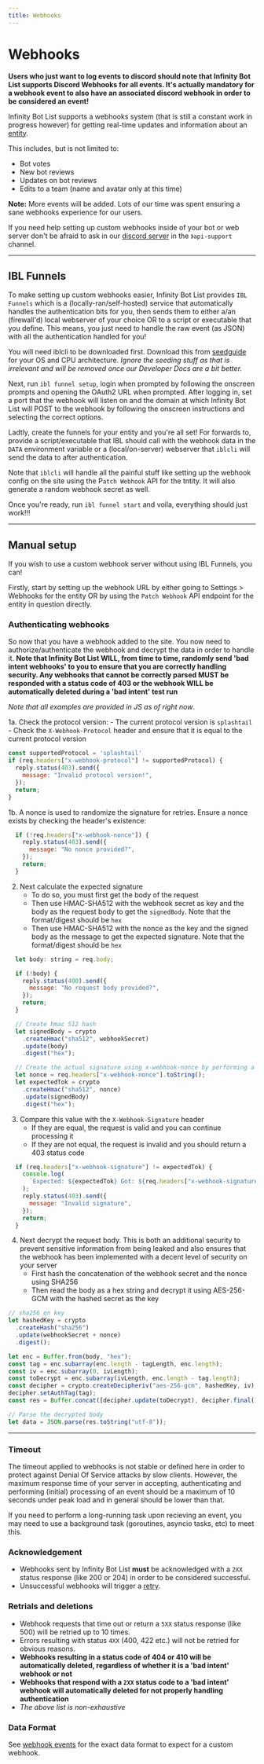 ```yaml
---
title: Webhooks
---
```


# Webhooks

**Users who just want to log events to discord should note that Infinity Bot List supports Discord Webhooks for all events. It's actually mandatory for a webhook event to also have an associated discord webhook in order to be considered an event!**

Infinity Bot List supports a webhooks system (that is still a constant work in progress however) for getting real-time updates and information about an [entity](./entity).

This includes, but is not limited to:

- Bot votes
- New bot reviews
- Updates on bot reviews
- Edits to a team (name and avatar only at this time)

**Note:** More events will be added. Lots of our time was spent ensuring a sane webhooks experience for our users.

If you need help setting up custom webhooks inside of your bot or web server don't be afraid to ask in our [discord server](https://infinitybotlist.com/join) in the `》api-support` channel.

---

## IBL Funnels

To make setting up custom webhooks easier, Infinity Bot List provides `IBL Funnels` which is a (locally-ran/self-hosted) service that automatically handles the authentication bits for you, then sends them to either a/an (firewall'd) local webserver of your choice OR to a script or executable that you define. This means, you just need to handle the raw event (as JSON) with all the authentication handled for you!

You will need iblcli to be downloaded first. Download this from [seedguide](https://infinitybots.gg/help/contribute/seedguide) for your OS and CPU architecture. *Ignore the seeding stuff as that is irrelevant and will be removed once our Developer Docs are a bit better.*

Next, run `ibl funnel setup`, login when prompted by following the onscreen prompts and opening the OAuth2 URL when prompted. After logging in, set a port that the webhook will listen on and the domain at which Infinity Bot List will POST to the webhook by following the onscreen instructions and selecting the correct options. 

Ladtly, create the funnels for your entity and you're all set! For forwards to, provide a script/executable that IBL should call with the webhook data in the ``DATA`` environment variable or a (local/on-server) webserver that `iblcli` will send the data to after authentication. 

Note that `iblcli` will handle all the painful stuff like setting up the webhook config on the site using the P`atch Webhook` API for the tntity. It will also generate a random webhook secret as well.

Once you're ready, run `ibl funnel start` and voila, everything should just work!!!


---

## Manual setup

If you wish to use a custom webhook server without using IBL Funnels, you can!

Firstly, start by setting up the webhook URL by either going to Settings > Webhooks for the entity OR by using the `Patch Webhook` API endpoint for the entity in question directly.

### Authenticating webhooks

So now that you have a webhook added to the site. You now need to authorize/authenticate the webhook and decrypt the data in order to handle it. **Note that Infinity Bot List WILL, from time to time, randomly send 'bad intent webhooks' to you to ensure that you are correctly handling security. Any webhooks that cannot be correctly parsed MUST be responded with a status code of 403 or the webhook WILL be automatically deleted during a 'bad intent' test run**

*Note that all examples are provided in JS as of right now*.

1a. Check the protocol version:
	- The current protocol version is `splashtail`
	- Check the `X-Webhook-Protocol` header and ensure that it is equal to the current protocol version

```js
const supportedProtocol = 'splashtail'
if (req.headers["x-webhook-protocol"] != supportedProtocol) {
  reply.status(403).send({
    message: "Invalid protocol version!",
  });
  return;
}
```

1b. A nonce is used to randomize the signature for retries. Ensure a nonce exists by checking the header's existence:

```js
  if (!req.headers["x-webhook-nonce"]) {
    reply.status(403).send({
      message: "No nonce provided?",
    });
    return;
  }
```

2. Next calculate the expected signature
	- To do so, you must first get the body of the request
	- Then use HMAC-SHA512 with the webhook secret as key and the body as the request body to get the ``signedBody``. Note that the format/digest should be ``hex``
	- Then use HMAC-SHA512 with the nonce as the key and the signed body as the message to get the expected signature. Note that the format/digest should be ``hex``

```js
  let body: string = req.body;

  if (!body) {
    reply.status(400).send({
      message: "No request body provided?",
    });
    return;
  }

  // Create hmac 512 hash
  let signedBody = crypto
    .createHmac("sha512", webhookSecret)
    .update(body)
    .digest("hex");

  // Create the actual signature using x-webhook-nonce by performing a second hmac
  let nonce = req.headers["x-webhook-nonce"].toString();
  let expectedTok = crypto
    .createHmac("sha512", nonce)
    .update(signedBody)
    .digest("hex");
```

3. Compare this value with the ``X-Webhook-Signature`` header
	- If they are equal, the request is valid and you can continue processing it
	- If they are not equal, the request is invalid and you should return a 403 status code

```js
  if (req.headers["x-webhook-signature"] != expectedTok) {
    console.log(
      `Expected: ${expectedTok} Got: ${req.headers["x-webhook-signature"]}`
    );
    reply.status(403).send({
      message: "Invalid signature",
    });
    return;
  }
```

4. Next decrypt the request body. This is both an additional security to prevent sensitive information from being leaked and also ensures that the webhook has been implemented with a decent level of security on your server
	- First hash the concatenation of the webhook secret and the nonce using SHA256
	- Then read the body as a hex string and decrypt it using AES-256-GCM with the hashed secret as the key

```js
// sha256 on key
let hashedKey = crypto
  .createHash("sha256")
  .update(webhookSecret + nonce)
  .digest();

let enc = Buffer.from(body, "hex");
const tag = enc.subarray(enc.length - tagLength, enc.length);
const iv = enc.subarray(0, ivLength);
const toDecrypt = enc.subarray(ivLength, enc.length - tag.length);
const decipher = crypto.createDecipheriv("aes-256-gcm", hashedKey, iv);
decipher.setAuthTag(tag);
const res = Buffer.concat([decipher.update(toDecrypt), decipher.final()]);

// Parse the decrypted body
let data = JSON.parse(res.toString("utf-8"));
```

---

### Timeout

The timeout applied to webhooks is not stable or defined here in order to protect against Denial Of Service attacks by slow clients. However, the maximum response time of your server in accepting, authenticating and performing (initial) processing of an event should be a maximum of 10 seconds under peak load and in general should be lower than that.

If you need to perform a long-running task upon recieving an event, you may need to use a background task (goroutines, asyncio tasks, etc) to meet this.

### Acknowledgement

- Webhooks sent by Infinity Bot List **must** be acknowledged with a `2XX` status response (like 200 or 204) in order to be considered successful.
- Unsuccessful webhooks will trigger a [retry](#retrial).

### Retrials and deletions

- Webhook requests that time out or return a `5XX` status response (like 500) will be retried up to 10 times.
- Errors resulting with status `4XX` (400, 422 etc.) will not be retried for obvious reasons.
- **Webhooks resulting in a status code of 404 or 410 will be automatically deleted, regardless of whether it is a 'bad intent' webhook or not**
- **Webhooks that respond with a `2XX` status code to a 'bad intent' webhook will automatically deleted for not properly handling authentication**
- *The above list is non-exhaustive*

### Data Format

See [webhook events](https://spider.infinitybots.gg/docs#tag--Webhooks) for the exact data format to expect for a custom webhook.
